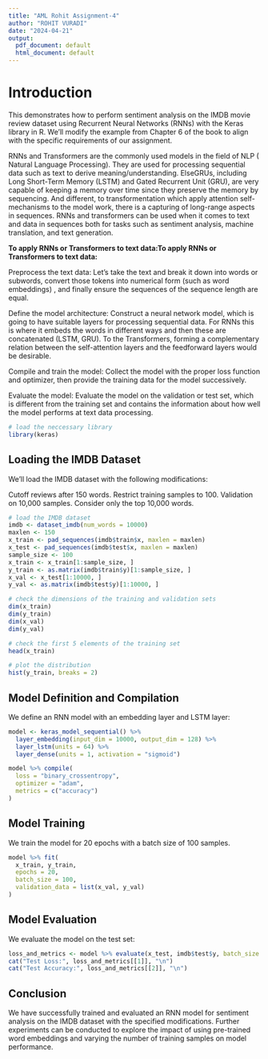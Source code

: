 ```yaml
---
title: "AML Rohit Assignment-4"
author: "ROHIT VURADI"
date: "2024-04-21"
output:
  pdf_document: default
  html_document: default
---
```


# Introduction
This demonstrates how to perform sentiment analysis on the IMDB movie review dataset using Recurrent Neural Networks (RNNs) with the Keras library in R. We'll modify the example from Chapter 6 of the book to align with the specific requirements of our assignment.

RNNs and Transformers are the commonly used models in the field of NLP ( Natural Language Processing). They are used for processing sequential data such as text to derive meaning/understanding. ElseGRUs, including Long Short-Term Memory (LSTM) and Gated Recurrent Unit (GRU), are very capable of keeping a memory over time since they preserve the memory by sequencing. And different, to transformentation which apply attention self-mechanisms to the model work, there is a capturing of long-range aspects in sequences. RNNs and transformers can be used when it comes to text and data in sequences both for tasks such as sentiment analysis, machine translation, and text generation.

**To apply RNNs or Transformers to text data:To apply RNNs or Transformers to text data:**

Preprocess the text data: Let’s take the text and break it down into words or subwords, convert those tokens into numerical form (such as word embeddings) , and finally ensure the sequences of the sequence length are equal.

Define the model architecture: Construct a neural network model, which is going to have suitable layers for processing sequential data. For RNNs this is where it embeds the words in different ways and then these are concatenated (LSTM, GRU). To the Transformers, forming a complementary relation between the self-attention layers and the feedforward layers would be desirable.

Compile and train the model: Collect the model with the proper loss function and optimizer, then provide the training data for the model successively.

Evaluate the model: Evaluate the model on the validation or test set, which is different from the training set and contains the information about how well the model performs at text data processing.


```r
# load the neccessary library
library(keras)
```

## Loading the IMDB Dataset
We'll load the IMDB dataset with the following modifications:

Cutoff reviews after 150 words.
Restrict training samples to 100.
Validation on 10,000 samples.
Consider only the top 10,000 words.

```r
# load the IMDB dataset
imdb <- dataset_imdb(num_words = 10000)
maxlen <- 150
x_train <- pad_sequences(imdb$train$x, maxlen = maxlen)
x_test <- pad_sequences(imdb$test$x, maxlen = maxlen)
sample_size <- 100
x_train <- x_train[1:sample_size, ]
y_train <- as.matrix(imdb$train$y)[1:sample_size, ]
x_val <- x_test[1:10000, ]
y_val <- as.matrix(imdb$test$y)[1:10000, ]
```

```r
# check the dimensions of the training and validation sets
dim(x_train)
dim(y_train)
dim(x_val)
dim(y_val)
```

```r
# check the first 5 elements of the training set
head(x_train)
```

```r
# plot the distribution
hist(y_train, breaks = 2)
```

## Model Definition and Compilation
We define an RNN model with an embedding layer and LSTM layer:

```r
model <- keras_model_sequential() %>%
  layer_embedding(input_dim = 10000, output_dim = 128) %>%
  layer_lstm(units = 64) %>%
  layer_dense(units = 1, activation = "sigmoid")

model %>% compile(
  loss = "binary_crossentropy",
  optimizer = "adam",
  metrics = c("accuracy")
)
```

## Model Training
We train the model for 20 epochs with a batch size of 100 samples.

```r
model %>% fit(
  x_train, y_train,
  epochs = 20,
  batch_size = 100,
  validation_data = list(x_val, y_val)
)
```

## Model Evaluation
We evaluate the model on the test set:  

```r
loss_and_metrics <- model %>% evaluate(x_test, imdb$test$y, batch_size = 32)
cat("Test Loss:", loss_and_metrics[[1]], "\n")
cat("Test Accuracy:", loss_and_metrics[[2]], "\n")
```



## Conclusion
We have successfully trained and evaluated an RNN model for sentiment analysis on the IMDB dataset with the specified modifications. Further experiments can be conducted to explore the impact of using pre-trained word embeddings and varying the number of training samples on model performance.
